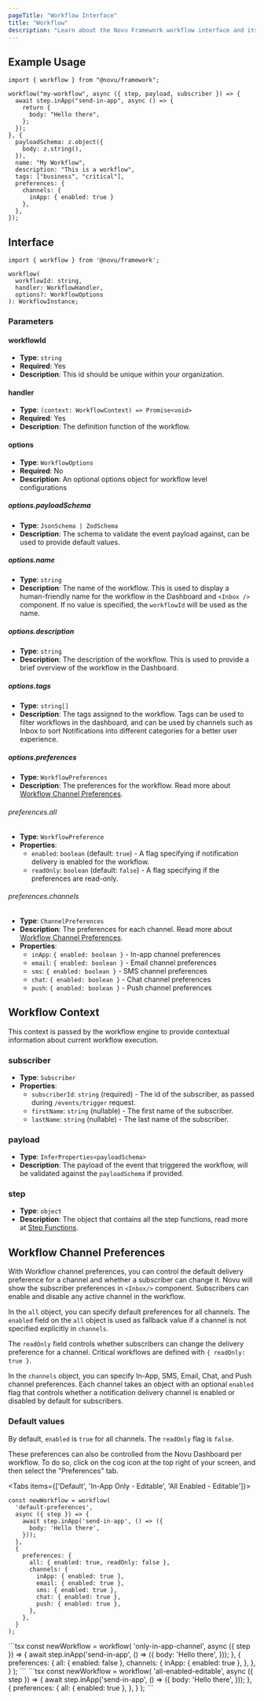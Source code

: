 ```yaml
---
pageTitle: "Workflow Interface"
title: "Workflow"
description: "Learn about the Novu Framework workflow interface and its configuration options"
---
```




## Example Usage

```tsx
import { workflow } from "@novu/framework";

workflow("my-workflow", async ({ step, payload, subscriber }) => {
  await step.inApp("send-in-app", async () => {
    return {
      body: "Hello there",
    };
  });
}, {
  payloadSchema: z.object({
    body: z.string(),
  }),
  name: "My Workflow",
  description: "This is a workflow",
  tags: ["business", "critical"],
  preferences: {
    channels: {
      inApp: { enabled: true }
    },
  },
});
```

## Interface

```tsx
import { workflow } from '@novu/framework';

workflow(
  workflowId: string,
  handler: WorkflowHandler,
  options?: WorkflowOptions
): WorkflowInstance;
```

### Parameters

#### workflowId
- **Type**: `string`
- **Required**: Yes
- **Description**: This id should be unique within your organization.

#### handler
- **Type**: `(context: WorkflowContext) => Promise<void>`
- **Required**: Yes
- **Description**: The definition function of the workflow.

#### options
- **Type**: `WorkflowOptions`
- **Required**: No
- **Description**: An optional options object for workflow level configurations

##### options.payloadSchema
- **Type**: `JsonSchema | ZodSchema`
- **Description**: The schema to validate the event payload against, can be used to provide default values.

##### options.name
- **Type**: `string`
- **Description**: The name of the workflow. This is used to display a human-friendly name for the workflow in the Dashboard and `<Inbox />` component. If no value is specified, the `workflowId` will be used as the name.

##### options.description
- **Type**: `string`
- **Description**: The description of the workflow. This is used to provide a brief overview of the workflow in the Dashboard.

##### options.tags
- **Type**: `string[]`
- **Description**: The tags assigned to the workflow. Tags can be used to filter workflows in the dashboard, and can be used by channels such as Inbox to sort Notifications into different categories for a better user experience.

##### options.preferences
- **Type**: `WorkflowPreferences`
- **Description**: The preferences for the workflow. Read more about [Workflow Channel Preferences](/docs/concepts/preferences#workflow-channel-preferences).

###### preferences.all
- **Type**: `WorkflowPreference`
- **Properties**:
  - `enabled`: `boolean` (default: `true`) - A flag specifying if notification delivery is enabled for the workflow.
  - `readOnly`: `boolean` (default: `false`) - A flag specifying if the preferences are read-only.

###### preferences.channels
- **Type**: `ChannelPreferences`
- **Description**: The preferences for each channel. Read more about [Workflow Channel Preferences](/docs/concepts/preferences).
- **Properties**:
  - `inApp`: `{ enabled: boolean }` - In-app channel preferences
  - `email`: `{ enabled: boolean }` - Email channel preferences
  - `sms`: `{ enabled: boolean }` - SMS channel preferences
  - `chat`: `{ enabled: boolean }` - Chat channel preferences
  - `push`: `{ enabled: boolean }` - Push channel preferences

## Workflow Context

This context is passed by the workflow engine to provide contextual information about current workflow execution.

### subscriber
- **Type**: `Subscriber`
- **Properties**:
  - `subscriberId`: `string` (required) - The id of the subscriber, as passed during `/events/trigger` request.
  - `firstName`: `string` (nullable) - The first name of the subscriber.
  - `lastName`: `string` (nullable) - The last name of the subscriber.

### payload
- **Type**: `InferProperties<payloadSchema>`
- **Description**: The payload of the event that triggered the workflow, will be validated against the `payloadSchema` if provided.

### step
- **Type**: `object`
- **Description**: The object that contains all the step functions, read more at [Step Functions](/docs/framework/typescript/steps/overview).

## Workflow Channel Preferences

With Workflow channel preferences, you can control the default delivery preference for a channel and whether a subscriber can change it. Novu will show the subscriber preferences in `<Inbox/>` component. Subscribers can enable and disable any active channel in the workflow.

In the `all` object, you can specify default preferences for all channels. The `enabled` field on the `all` object is used as fallback value if a channel is not specified explicitly in `channels`. 

The `readOnly` field controls whether subscribers can change the delivery preference for a channel. Critical workflows are defined with `{ readOnly: true }`.

In the `channels` object, you can specify In-App, SMS, Email, Chat, and Push channel preferences. Each channel takes an object with an optional `enabled` flag that controls whether a notification delivery channel is enabled or disabled by default for subscribers.

### Default values

By default, `enabled` is `true` for all channels. The `readOnly` flag is `false`.

<Callout type="info">
These preferences can also be controlled from the Novu Dashboard per workflow. To do so, click on the cog icon at the top right of your screen, and then select the "Preferences" tab.
</Callout>

<Tabs items={['Default', 'In-App Only - Editable', 'All Enabled - Editable']}>
  <Tab value="Default">
```tsx
const newWorkflow = workflow(
  'default-preferences',
  async ({ step }) => {
    await step.inApp('send-in-app', () => ({
      body: 'Hello there',
    }));
  },
  {
    preferences: {
      all: { enabled: true, readOnly: false },
      channels: {
        inApp: { enabled: true },
        email: { enabled: true },
        sms: { enabled: true },
        chat: { enabled: true },
        push: { enabled: true },
      },
    },
  }
);
```
  </Tab>
  <Tab value="In-App Only - Editable">
```tsx
const newWorkflow = workflow(
  'only-in-app-channel',
  async ({ step }) => {
    await step.inApp('send-in-app', () => ({
      body: 'Hello there',
    }));
  },
  {
    preferences: {
      all: { enabled: false },
      channels: {
        inApp: { enabled: true },
      },
    },
  }
);
```
  </Tab>
  <Tab value="All Enabled - Editable">
```tsx
const newWorkflow = workflow(
  'all-enabled-editable',
  async ({ step }) => {
    await step.inApp('send-in-app', () => ({
      body: 'Hello there',
    }));
  },
  {
    preferences: {
      all: { enabled: true },
    },
  }
);
```
  </Tab>
</Tabs>
